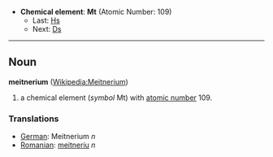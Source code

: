 *'''Chemical element''': '''Mt''' (Atomic Number: 109)
**Last: [[Hassium|Hs]]
**Next: [[Darmstadtium|Ds]]
----
== Noun ==
'''meitnerium''' ([[en:Meitnerium|Wikipedia:Meitnerium]])

# a chemical element (''symbol'' Mt) with [[atomic number]] 109.

===Translations===
*[[German]]: Meitnerium ''n''
*[[Romanian]]: [[meitneriu]] ''n''